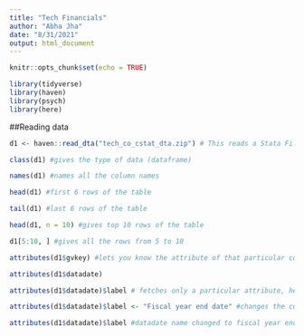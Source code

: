 ```yaml
---
title: "Tech Financials"
author: "Abha Jha"
date: "8/31/2021"
output: html_document
---
```


```r
knitr::opts_chunk$set(echo = TRUE)

library(tidyverse)
library(haven)
library(psych)
library(here)
```

##Reading data

```r
d1 <- haven::read_dta("tech_co_cstat_dta.zip") # This reads a Stata File and comes from Haven package

```

```r
class(d1) #gives the type of data (dataframe)
```

```r
names(d1) #names all the column names
```

```r
head(d1) #first 6 rows of the table
```

```r
tail(d1) #last 6 rows of the table
```

```r
head(d1, n = 10) #gives top 10 rows of the table
```

```r
d1[5:10, ] #gives all the rows from 5 to 10 
```

```r
attributes(d1$gvkey) #lets you know the attribute of that particular column
```

```r
attributes(d1$datadate)
```

```r
attributes(d1$datadate)$label # fetches only a particular attribute, here it's label
```

```r
attributes(d1$datadate)$label <- "Fiscal year end date" #changes the column name
```

```r
attributes(d1$datadate)$label #datadate name changed to fiscal year end date
```







